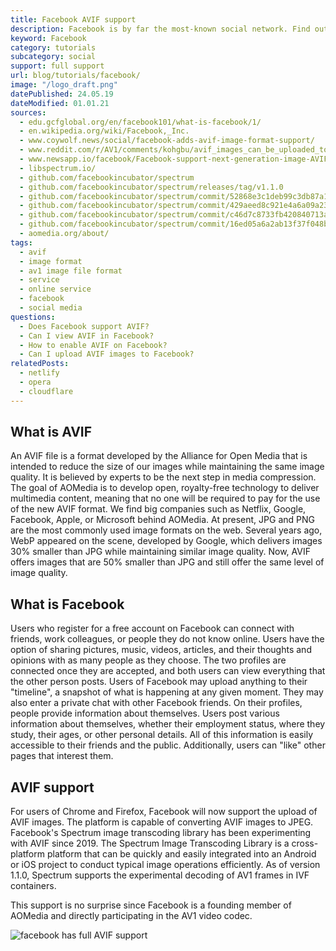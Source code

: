 ```yaml
---
title: Facebook AVIF support
description: Facebook is by far the most-known social network. Find out how Facebook helps AVIF expand.
keyword: Facebook
category: tutorials
subcategory: social
support: full support
url: blog/tutorials/facebook/
image: "/logo_draft.png"
datePublished: 24.05.19
dateModified: 01.01.21
sources:
  - edu.gcfglobal.org/en/facebook101/what-is-facebook/1/
  - en.wikipedia.org/wiki/Facebook,_Inc.
  - www.coywolf.news/social/facebook-adds-avif-image-format-support/
  - www.reddit.com/r/AV1/comments/kohgbu/avif_images_can_be_uploaded_to_facebook/
  - www.newsapp.io/facebook/Facebook-support-next-generation-image-AVIF
  - libspectrum.io/
  - github.com/facebookincubator/spectrum
  - github.com/facebookincubator/spectrum/releases/tag/v1.1.0
  - github.com/facebookincubator/spectrum/commit/52868e3c1deb99c3db87a16aa6734888b78a401e
  - github.com/facebookincubator/spectrum/commit/429aeed8c921e4a6a09a233190fb6d7d14be6e09
  - github.com/facebookincubator/spectrum/commit/c46d7c8733fb420840713ac674482df0ec33d0d1
  - github.com/facebookincubator/spectrum/commit/16ed05a6a2ab13f37f048be296aa6bee9a4f1e4e
  - aomedia.org/about/
tags:
  - avif
  - image format
  - av1 image file format
  - service
  - online service
  - facebook
  - social media
questions:
  - Does Facebook support AVIF?
  - Can I view AVIF in Facebook?
  - How to enable AVIF on Facebook?
  - Can I upload AVIF images to Facebook?
relatedPosts:
  - netlify
  - opera
  - cloudflare
---
```


## What is AVIF

An AVIF file is a format developed by the Alliance for Open Media that is intended to reduce the size of our images while maintaining the same image quality. It is believed by experts to be the next step in media compression. The goal of AOMedia is to develop open, royalty-free technology to deliver multimedia content, meaning that no one will be required to pay for the use of the new AVIF format. We find big companies such as Netflix, Google, Facebook, Apple, or Microsoft behind AOMedia. At present, JPG and PNG are the most commonly used image formats on the web. Several years ago, WebP appeared on the scene, developed by Google, which delivers images 30% smaller than JPG while maintaining similar image quality. Now, AVIF offers images that are 50% smaller than JPG and still offer the same level of image quality.

## What is Facebook

Users who register for a free account on Facebook can connect with friends, work colleagues, or people they do not know online. Users have the option of sharing pictures, music, videos, articles, and their thoughts and opinions with as many people as they choose. The two profiles are connected once they are accepted, and both users can view everything that the other person posts. Users of Facebook may upload anything to their "timeline", a snapshot of what is happening at any given moment. They may also enter a private chat with other Facebook friends. On their profiles, people provide information about themselves. Users post various information about themselves, whether their employment status, where they study, their ages, or other personal details. All of this information is easily accessible to their friends and the public. Additionally, users can "like" other pages that interest them.

## AVIF support

For users of Chrome and Firefox, Facebook will now support the upload of AVIF images. The platform is capable of converting AVIF images to JPEG.
Facebook's Spectrum image transcoding library has been experimenting with AVIF since 2019. The Spectrum Image Transcoding Library is a cross-platform platform that can be quickly and easily integrated into an Android or iOS project to conduct typical image operations efficiently. As of version 1.1.0, Spectrum supports the experimental decoding of AV1 frames in IVF containers.

This support is no surprise since Facebook is a founding member of AOMedia and directly participating in the AV1 video codec.

<Image url="facebook" alt="facebook has full AVIF support" />
